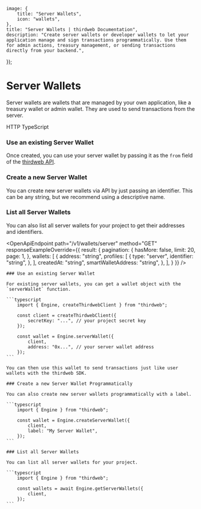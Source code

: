 
    image: {
        title: "Server Wallets",
        icon: "wallets",
    },
    title: "Server Wallets | thirdweb Documentation",
    description: "Create server wallets or developer wallets to let your application manage and sign transactions programmatically. Use them for admin actions, treasury management, or sending transactions directly from your backend.",
});

# Server Wallets

Server wallets are wallets that are managed by your own application, like a treasury wallet or admin wallet. They are used to send transactions from the server.

<Tabs defaultValue="http">
  <TabsList>
    <TabsTrigger value="http" className="flex items-center gap-2 [&>p]:mb-0">
      <EngineIcon className="w-4 h-4" />
      HTTP
    </TabsTrigger>
    <TabsTrigger value="typescript" className="flex items-center gap-2 [&>p]:mb-0">
      <TypeScriptIcon className="w-4 h-4" />
      TypeScript
    </TabsTrigger>
  </TabsList>

  <TabsContent value="http">

### Use an existing Server Wallet

Once created, you can use your server wallet by passing it as the `from` field of the [thirdweb API](/reference#tag/transactions/post/v1/transactions).

### Create a new Server Wallet

You can create new server wallets via API by just passing an identifier. This can be any string, but we recommend using a descriptive name.

<OpenApiEndpoint path="/v1/wallets/server" method="POST" />

### List all Server Wallets

You can also list all server wallets for your project to get their addresses and identifiers.

<OpenApiEndpoint path="/v1/wallets/server" method="GET" responseExampleOverride={{
    result: {
      pagination: {
        hasMore: false,
        limit: 20,
        page: 1,
      },
      wallets: [
        {
          address: "string",
          profiles: [
            {
              type: "server",
              identifier: "string",
            },
          ],
          createdAt: "string",
          smartWalletAddress: "string",
        },
      ],
    }
}} />

  </TabsContent>

  <TabsContent value="typescript">

    ### Use an existing Server Wallet

    For existing server wallets, you can get a wallet object with the `serverWallet` function.

    ```typescript
        import { Engine, createThirdwebClient } from "thirdweb";

        const client = createThirdwebClient({
            secretKey: "...", // your project secret key
        });

        const wallet = Engine.serverWallet({
            client,
            address: "0x...", // your server wallet address
        });
    ```

    You can then use this wallet to send transactions just like user wallets with the thirdweb SDK.

    ### Create a new Server Wallet Programmatically

    You can also create new server wallets programmatically with a label.

    ```typescript
        import { Engine } from "thirdweb";

        const wallet = Engine.createServerWallet({
            client,
            label: "My Server Wallet",
        });
    ```

    ### List all Server Wallets

    You can list all server wallets for your project.

    ```typescript
        import { Engine } from "thirdweb";

        const wallets = await Engine.getServerWallets({
            client,
        });
    ```
  </TabsContent>
</Tabs>
